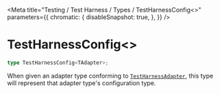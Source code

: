 
<Meta
  title="Testing / Test Harness / Types / TestHarnessConfig<>"
  parameters={{
        chromatic: {
            disableSnapshot: true,
        },
    }}
/>

# TestHarnessConfig\<>

```ts
type TestHarnessConfig<TAdapter>;
```

When given an adapter type conforming to [`TestHarnessAdapter`](/docs/testing-test-harness-types-testharnessadapter--page), this type will represent that adapter type's configuration type.
